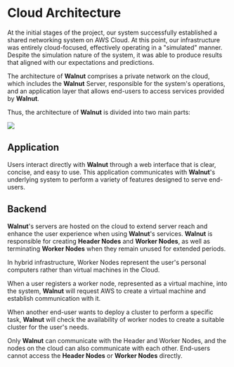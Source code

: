 # Cloud Architecture

At the initial stages of the project, our system successfully established a shared networking system on AWS Cloud. At this point, our infrastructure was entirely cloud-focused, effectively operating in a "simulated" manner. Despite the simulation nature of the system, it was able to produce results that aligned with our expectations and predictions.

The architecture of **Walnut** comprises a private network on the cloud, which includes the **Walnut** Server, responsible for the system's operations, and an application layer that allows end-users to access services provided by **Walnut**.

Thus, the architecture of **Walnut** is divided into two main parts:

<Image src="/assets/docs/v1.0.1/architecture/cloud_architecture.png" />

## Application

Users interact directly with **Walnut** through a web interface that is clear, concise, and easy to use. This application communicates with **Walnut**'s underlying system to perform a variety of features designed to serve end-users.

## Backend

**Walnut**'s servers are hosted on the cloud to extend server reach and enhance the user experience when using **Walnut**'s services. **Walnut** is responsible for creating **Header Nodes** and **Worker Nodes**, as well as terminating **Worker Nodes** when they remain unused for extended periods.

<Notice>
  In hybrid infrastructure, Worker Nodes represent the user's personal computers
  rather than virtual machines in the Cloud.
</Notice>

When a user registers a worker node, represented as a virtual machine, into the system, **Walnut** will request AWS to create a virtual machine and establish communication with it.

When another end-user wants to deploy a cluster to perform a specific task, **Walnut** will check the availability of worker nodes to create a suitable cluster for the user's needs.

Only **Walnut** can communicate with the Header and Worker Nodes, and the nodes on the cloud can also communicate with each other. End-users cannot access the **Header Nodes** or **Worker Nodes** directly.
